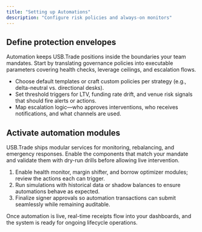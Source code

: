 ```yaml
---
title: "Setting up Automations"
description: "Configure risk policies and always-on monitors"
---
```


<div className="usb-section">
  <h2>Define protection envelopes</h2>
  <p>
    Automation keeps USB.Trade positions inside the boundaries your team mandates. Start by translating governance policies into executable parameters covering health checks, leverage ceilings, and escalation flows.
  </p>
  <ul className="usb-checklist">
    <li>Choose default templates or craft custom policies per strategy (e.g., delta-neutral vs. directional desks).</li>
    <li>Set threshold triggers for LTV, funding rate drift, and venue risk signals that should fire alerts or actions.</li>
    <li>Map escalation logic—who approves interventions, who receives notifications, and what channels are used.</li>
  </ul>
</div>

<div className="usb-section">
  <h2>Activate automation modules</h2>
  <p>
    USB.Trade ships modular services for monitoring, rebalancing, and emergency responses. Enable the components that match your mandate and validate them with dry-run drills before allowing live intervention.
  </p>
  <ol>
    <li>Enable health monitor, margin shifter, and borrow optimizer modules; review the actions each can trigger.</li>
    <li>Run simulations with historical data or shadow balances to ensure automations behave as expected.</li>
    <li>Finalize signer approvals so automation transactions can submit seamlessly while remaining auditable.</li>
  </ol>
  <p>
    Once automation is live, real-time receipts flow into your dashboards, and the system is ready for ongoing lifecycle operations.
  </p>
</div>
